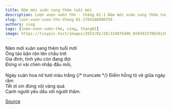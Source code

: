 ```yaml
---
title: Năm mới xuân sang thêm tuổi mới
description: Lượn vượn vườn thơ - tháng 01-1 Năm mới xuân sang thêm tuổi mới Ông táo bận rộn lên chầu trời
slug: luon-vuon-vuon-tho-thang-01-1704188090359
authors: sieg
tags: [lượn-vượn-vườn-thơ, sieg, thang01]
image: https://tinypic.host/images/2023/02/28/324876486_6503923786291269_2544225073870142567_n.th.jpg
---
```


Năm mới xuân sang thêm tuổi mới\
Ông táo bận rộn lên chầu trời\
Gia đình, tình yêu còn đang đợi\
Đừng vì vài chén nhấp đầu môi,\
\
Ngày xuân hoa nở tươi màu trắng
{/* truncate */}
Điểm hồng tô vẽ giữa ngày rằm\
Tết ơi xin đừng vội vàng quá\
Cạnh người yêu dấu với người thăm.

[Source](https://www.facebook.com/ape.poem/posts/pfbid0znm3woRueWeCMUQF5adVsEuC8Tup1UJ9DstP6o6sEFeHRpUrF8LjbbLEzuCAEsF5l)
